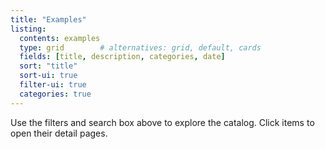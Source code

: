 ```yaml
---
title: "Examples"
listing:
  contents: examples
  type: grid        # alternatives: grid, default, cards
  fields: [title, description, categories, date]
  sort: "title"
  sort-ui: true
  filter-ui: true
  categories: true
---
```


Use the filters and search box above to explore the catalog. Click items to open their detail pages.
